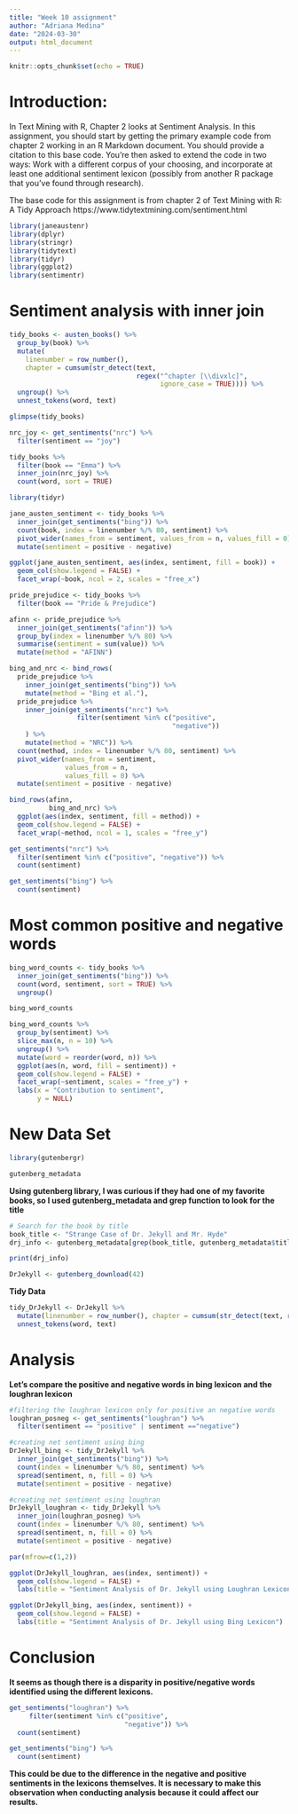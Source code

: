 ```yaml
---
title: "Week 10 assignment"
author: "Adriana Medina"
date: "2024-03-30"
output: html_document
---
```


```r
knitr::opts_chunk$set(echo = TRUE)
```



# Introduction: 
In Text Mining with R, Chapter 2 looks at Sentiment Analysis.  In this assignment, you should start by getting the primary example code from chapter 2 working in an R Markdown document.  You should provide a citation to this base code.  You’re then asked to extend the code in two ways:
Work with a different corpus of your choosing, and incorporate at least one additional sentiment lexicon (possibly from another R package that you’ve found through research).

The base code for this assignment is from chapter 2 of Text Mining with R: A Tidy Approach https://www.tidytextmining.com/sentiment.html


```r
library(janeaustenr)
library(dplyr)
library(stringr)
library(tidytext)
library(tidyr)
library(ggplot2)
library(sentimentr)
```

# Sentiment analysis with inner join

```r
tidy_books <- austen_books() %>%
  group_by(book) %>%
  mutate(
    linenumber = row_number(),
    chapter = cumsum(str_detect(text, 
                                regex("^chapter [\\divxlc]", 
                                      ignore_case = TRUE)))) %>%
  ungroup() %>%
  unnest_tokens(word, text)

glimpse(tidy_books)
```
```r
nrc_joy <- get_sentiments("nrc") %>% 
  filter(sentiment == "joy")

tidy_books %>%
  filter(book == "Emma") %>%
  inner_join(nrc_joy) %>%
  count(word, sort = TRUE)
```

```r
library(tidyr)

jane_austen_sentiment <- tidy_books %>%
  inner_join(get_sentiments("bing")) %>%
  count(book, index = linenumber %/% 80, sentiment) %>%
  pivot_wider(names_from = sentiment, values_from = n, values_fill = 0) %>% 
  mutate(sentiment = positive - negative)
```

```r
ggplot(jane_austen_sentiment, aes(index, sentiment, fill = book)) +
  geom_col(show.legend = FALSE) +
  facet_wrap(~book, ncol = 2, scales = "free_x")

```

```r
pride_prejudice <- tidy_books %>% 
  filter(book == "Pride & Prejudice")
```

```r
afinn <- pride_prejudice %>% 
  inner_join(get_sentiments("afinn")) %>% 
  group_by(index = linenumber %/% 80) %>% 
  summarise(sentiment = sum(value)) %>% 
  mutate(method = "AFINN")

bing_and_nrc <- bind_rows(
  pride_prejudice %>% 
    inner_join(get_sentiments("bing")) %>%
    mutate(method = "Bing et al."),
  pride_prejudice %>% 
    inner_join(get_sentiments("nrc") %>% 
                 filter(sentiment %in% c("positive", 
                                         "negative"))
    ) %>%
    mutate(method = "NRC")) %>%
  count(method, index = linenumber %/% 80, sentiment) %>%
  pivot_wider(names_from = sentiment,
              values_from = n,
              values_fill = 0) %>% 
  mutate(sentiment = positive - negative)
```

```r
bind_rows(afinn, 
          bing_and_nrc) %>%
  ggplot(aes(index, sentiment, fill = method)) +
  geom_col(show.legend = FALSE) +
  facet_wrap(~method, ncol = 1, scales = "free_y")
```

```r
get_sentiments("nrc") %>% 
  filter(sentiment %in% c("positive", "negative")) %>% 
  count(sentiment)
```
```r
get_sentiments("bing") %>% 
  count(sentiment)
```
# Most common positive and negative words
```r
bing_word_counts <- tidy_books %>%
  inner_join(get_sentiments("bing")) %>%
  count(word, sentiment, sort = TRUE) %>%
  ungroup()

bing_word_counts
```

```r
bing_word_counts %>%
  group_by(sentiment) %>%
  slice_max(n, n = 10) %>% 
  ungroup() %>%
  mutate(word = reorder(word, n)) %>%
  ggplot(aes(n, word, fill = sentiment)) +
  geom_col(show.legend = FALSE) +
  facet_wrap(~sentiment, scales = "free_y") +
  labs(x = "Contribution to sentiment",
       y = NULL)
```
# New Data Set
```r
library(gutenbergr)
```
```r
gutenberg_metadata
```
__Using gutenberg library, I was curious if they had one of my favorite books, so I used gutenberg_metadata and grep function to look for the title__
```r
# Search for the book by title
book_title <- "Strange Case of Dr. Jekyll and Mr. Hyde"
drj_info <- gutenberg_metadata[grep(book_title, gutenberg_metadata$title), ] #use partial match with grep function

print(drj_info)
```
```r
DrJekyll <- gutenberg_download(42)
```
__Tidy Data__
```r
tidy_DrJekyll <- DrJekyll %>%
  mutate(linenumber = row_number(), chapter = cumsum(str_detect(text, regex("^chapter [\\divxlc]", ignore_case = TRUE)))) %>%
  unnest_tokens(word, text)
```

# Analysis 

__Let's compare the positive and negative words in bing lexicon and the loughran lexicon__
```r
#filtering the loughran lexicon only for positive an negative words
loughran_posneg <- get_sentiments("loughran") %>% 
  filter(sentiment == "positive" | sentiment =="negative")

#creating net sentiment using bing
DrJekyll_bing <- tidy_DrJekyll %>%
  inner_join(get_sentiments("bing")) %>%
  count(index = linenumber %/% 80, sentiment) %>%
  spread(sentiment, n, fill = 0) %>%
  mutate(sentiment = positive - negative)
```

```r
#creating net sentiment using loughran
DrJekyll_loughran <- tidy_DrJekyll %>%
  inner_join(loughran_posneg) %>%
  count(index = linenumber %/% 80, sentiment) %>%
  spread(sentiment, n, fill = 0) %>%
  mutate(sentiment = positive - negative)
```

```r
par(mfrow=c(1,2))

ggplot(DrJekyll_loughran, aes(index, sentiment)) +
  geom_col(show.legend = FALSE) +
  labs(title = "Sentiment Analysis of Dr. Jekyll using Loughran Lexicon")
```

```r
ggplot(DrJekyll_bing, aes(index, sentiment)) +
  geom_col(show.legend = FALSE) +
  labs(title = "Sentiment Analysis of Dr. Jekyll using Bing Lexicon")
```

# Conclusion

__It seems as though there is a disparity in positive/negative words identified using the different lexicons.__

```r
get_sentiments("loughran") %>% 
     filter(sentiment %in% c("positive", 
                             "negative")) %>% 
  count(sentiment)
```
```r
get_sentiments("bing") %>% 
  count(sentiment)
```

__This could be due to the difference in the negative and positive sentiments in the lexicons themselves. It is necessary to make this observation when conducting analysis because it could affect our results.__ 
